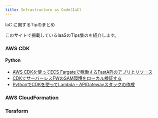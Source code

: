 ```yaml
---
title: Infrastructure as Code(IaC)
---
```

IaC に関するTipのまとめ

このサイトで掲載しているIaaSのTips集のを紹介します。

### AWS CDK

#### Python
- [AWS CDKを使ってECS Fargateで稼働するFastAPIのアプリとリソース](/tips/IaaS/cdk/fargate-fastAPI)
- [CDKでサーバーレスFWのSAM環境をローカル検証する](/tips/IaC/cdk/sam)
- [PythonでCDKを使ってLambda・APIGatewayスタックの作成](/tips/IaC/cdk/lambda-apigateway)

### AWS CloudFormation

### Teraform



